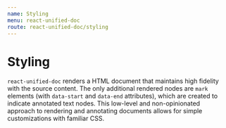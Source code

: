 ```yaml
---
name: Styling
menu: react-unified-doc
route: react-unified-doc/styling
---
```



# Styling

`react-unified-doc` renders a HTML document that maintains high fidelity with the source content.  The only additional rendered nodes are `mark` elements (with `data-start` and `data-end` attributes), which are created to indicate annotated text nodes.  This low-level and non-opinionated approach to rendering and annotating documents allows for simple customizations with familiar CSS.

<ExampleStyling />
